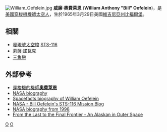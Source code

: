 [[File:William_Oefelein.jpg|thumb]]
'''威廉·奧費萊恩''' ('''William Anthony "Bill" Oefelein''')，是[[美國|美國]][[穿梭機|穿梭機]][[機師|機師]][[太空人|太空人]]，生於1965年3月29日美國[[維吉尼亞州|維吉尼亞州]][[比福爾堡|比福爾堡]]。

==相關==
* [[發現號太空梭|發現號太空梭]] [[STS-116|STS-116]]
* [[莉薩·諾瓦克|莉薩·諾瓦克]]
* [[三角戀|三角戀]]

== 外部參考 ==
* [http://news.sina.com.hk/cgi-bin/news/show_news.int.cgi?id=245873&date=2007-02-06&ct=instant 穿梭機的機師'''奧費萊恩''']{{Dead link|date=2019年10月 |bot=InternetArchiveBot |fix-attempted=yes }}
* [http://www.jsc.nasa.gov/Bios/htmlbios/oefelein.html NASA biography] {{Wayback|url=http://www.jsc.nasa.gov/Bios/htmlbios/oefelein.html |date=20180411185432 }}
*[http://www.spacefacts.de/bios/astronauts/english/oefelein_william.htm Spacefacts biography of William Oefelein] {{Wayback|url=http://www.spacefacts.de/bios/astronauts/english/oefelein_william.htm |date=20190716165214 }}
* [http://www.nasa.gov/mission_pages/shuttle/shuttlemissions/sts116/oefelein_blog.html NASA - Bill Oefelein's STS-116 Mission Blog] {{Wayback|url=http://www.nasa.gov/mission_pages/shuttle/shuttlemissions/sts116/oefelein_blog.html |date=20210214143007 }}
* [http://www.nasa.gov/home/hqnews/1998/98-097a.txt NASA biography from 1998] {{Wayback|url=http://www.nasa.gov/home/hqnews/1998/98-097a.txt |date=20170225062938 }}
* [http://www.akastronaut.org/index.html From the Last to the Final Frontier - An Alaskan in Outer Space] {{Wayback|url=http://www.akastronaut.org/index.html |date=20180903072916 }}

{{Astronaut-stub}}

[[Category:美国宇航员|O]]
[[Category:宇航员|O]]